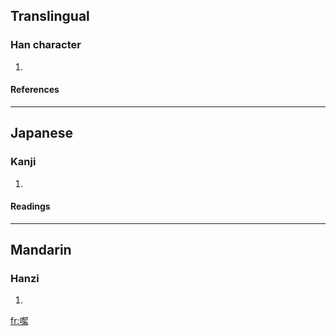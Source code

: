 ==Translingual==
===Han character===
{{Han char|rn=30|rad=口|as=12|sn=15|four=|canj=口手竹火 (RQHF)}}
# {{defn|Han}}
====References====
{{Han ref|kx=0208.100|dkj=04290|dj=0431.060|hdz=10680.050|uh=5644|ud=22084}}
----
==Japanese==
===Kanji===
{{ja-kanji|grade=|rs=口12}}
# {{defn|Japanese}} 
====Readings====
{{ja-readings|on=[[きつ]] (kitsu)|kun=}}
----
==Mandarin==
===Hanzi===
{{cmn-hanzi|pin=[[chī]] (chi1)|wg=ch'ih<sup>1</sup>}}
# {{defn|Mandarin}}

[[fr:噄]]